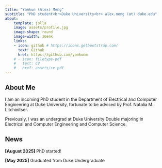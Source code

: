 ```yaml
---
title: "Yankun (Alex) Meng"
subtitle: "PhD student<br>Duke University<br> alex.meng (at) duke.edu"
about:
    template: jolla
    image: assets/profile.jpg
    image-shape: round
    image-width: 10emk
    links:
    - icon: github # https://icons.getbootstrap.com/
      text: Github
      href: https://github.com/yankunm
    # - icon: filetype-pdf
    #   text: CV
    #   href: assets/cv.pdf
---
```


## About Me

I am an incoming PhD student in the Department of Electrical and Computer Engineering at Duke University, fortunate to be advised by Prof. Natalia M. Litchinitser. 

Previously, I was an undergrad at Duke University Double majoring in Electrical and Computer Engineering and Computer Science.

<!-- ## Research Interests
 
* **Photonic Computing**: Nanophotonics, AI/ML for designing optical metasurfaces, Optical Neural Networks, Photonic Integrated Circuits, silicon photonics -->

## News

**[August 2025]** PhD started!

**[May 2025]** Graduated from Duke Undergraduate

<!-- ## Publications -->


<!-- ## Services -->
